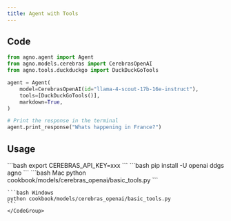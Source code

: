 ```yaml
---
title: Agent with Tools
---
```


## Code

```python cookbook/models/cerebras_openai/basic_tools.py
from agno.agent import Agent
from agno.models.cerebras import CerebrasOpenAI
from agno.tools.duckduckgo import DuckDuckGoTools

agent = Agent(
    model=CerebrasOpenAI(id="llama-4-scout-17b-16e-instruct"),
    tools=[DuckDuckGoTools()],
    markdown=True,
)

# Print the response in the terminal
agent.print_response("Whats happening in France?")
```

## Usage

<Steps>
  <Snippet file="create-venv-step.mdx" />

  <Step title="Set your API key">
    ```bash
    export CEREBRAS_API_KEY=xxx
    ```
  </Step>

  <Step title="Install libraries">
    ```bash
    pip install -U openai ddgs agno 
    ```
  </Step>

  <Step title="Run Agent">
    <CodeGroup>
    ```bash Mac
    python cookbook/models/cerebras_openai/basic_tools.py
    ```

    ```bash Windows
    python cookbook/models/cerebras_openai/basic_tools.py
    ```
    </CodeGroup>
  </Step>
</Steps>